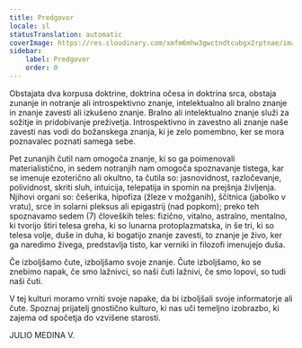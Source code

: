 ```yaml
---
title: Predgovor
locale: sl
statusTranslation: automatic
coverImage: https://res.cloudinary.com/xmfm6mhw3gwctndtcubgx2rptnae/image/upload/v1741354450/small_cover_introduccion_a_la_gnosis_57a3fc8d72.webp
sidebar:
    label: Predgovor
    order: 0
---
```

Obstajata dva korpusa doktrine, doktrina očesa in doktrina srca, obstaja zunanje in notranje ali introspektivno znanje, intelektualno ali bralno znanje in znanje zavesti ali izkušeno znanje. Bralno ali intelektualno znanje služi za sožitje in pridobivanje preživetja. Introspektivno in zavestno ali znanje naše zavesti nas vodi do božanskega znanja, ki je zelo pomembno, ker se mora poznavalec poznati samega sebe.

Pet zunanjih čutil nam omogoča znanje, ki so ga poimenovali materialistično, in sedem notranjih nam omogoča spoznavanje tistega, kar se imenuje ezoterično ali okultno, ta čutila so: jasnovidnost, razločevanje, polividnost, skriti sluh, intuicija, telepatija in spomin na prejšnja življenja. Njihovi organi so: češerika, hipofiza (žleze v možganih), ščitnica (jabolko v vratu), srce in solarni pleksus ali epigastrij (nad popkom); preko teh spoznavamo sedem (7) človeških teles: fizično, vitalno, astralno, mentalno, ki tvorijo štiri telesa greha, ki so lunarna protoplazmatska, in še tri, ki so telesa volje, duše in duha, ki bogatijo znanje zavesti, to znanje je živo, ker ga naredimo živega, predstavlja tisto, kar verniki in filozofi imenujejo duša.

Če izboljšamo čute, izboljšamo svoje znanje. Čute izboljšamo, ko se znebimo napak, če smo lažnivci, so naši čuti lažnivi, če smo lopovi, so tudi naši čuti.

V tej kulturi moramo vrniti svoje napake, da bi izboljšali svoje informatorje ali čute. Spoznaj prijatelj gnostično kulturo, ki nas uči temeljno izobrazbo, ki zajema od spočetja do vzvišene starosti.

JULIO MEDINA V.
